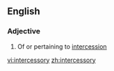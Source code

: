 ==English==

===Adjective===
{{en-adj}}

# Of or pertaining to [[intercession]]

[[vi:intercessory]]
[[zh:intercessory]]